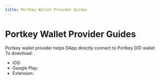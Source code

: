 ```yaml
---
title: Portkey Wallet Provider Guides
---
```


# Portkey Wallet Provider Guides

Portkey wallet provider helps DApp directly connect to Portkey DID wallet
To download:
-   iOS: 
-   Google Play:
-   Extension: 